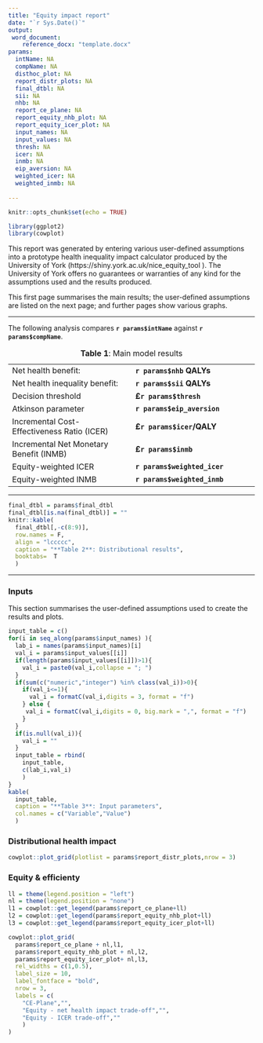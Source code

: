 ```yaml
---
title: "Equity impact report"
date: "`r Sys.Date()`"
output: 
 word_document:
    reference_docx: "template.docx"
params:
  intName: NA
  compName: NA
  disthoc_plot: NA
  report_distr_plots: NA
  final_dtbl: NA
  sii: NA
  nhb: NA
  report_ce_plane: NA
  report_equity_nhb_plot: NA
  report_equity_icer_plot: NA
  input_names: NA
  input_values: NA
  thresh: NA
  icer: NA
  inmb: NA
  eip_aversion: NA
  weighted_icer: NA
  weighted_inmb: NA
  
---
```


```r
knitr::opts_chunk$set(echo = TRUE)

```


```r
library(ggplot2)
library(cowplot)
```


:::{custom-style="Author"}
This report was generated by entering various user-defined assumptions into a prototype health inequality impact calculator produced by the University of York (https://shiny.york.ac.uk/nice_equity_tool ). The University of York offers no guarantees or warranties of any kind for the assumptions used and the results produced.
:::

This first page summarises the main results; the user-defined assumptions are listed on the next page; and further pages show various graphs.

***

The following analysis compares **`r params$intName`** against **`r params$compName`**. 


Table: **Table 1**: Main model results

|   |   |
|---	|---	|
| Net health benefit: 	| **`r params$nhb` QALYs** 	|
| Net health inequality benefit: | **`r params$sii` QALYs**  	|
|   Decision threshold	|  **£`r params$thresh` **	|
| Atkinson parameter |  **`r params$eip_aversion`** |  
| Incremental Cost-Effectiveness Ratio (ICER) | **£`r params$icer`/QALY** |
| Incremental Net Monetary Benefit (INMB) | **£`r params$inmb`** |
Equity-weighted ICER | **`r params$weighted_icer`** |
Equity-weighted INMB | **`r params$weighted_inmb`** | 

****



```r
final_dtbl = params$final_dtbl
final_dtbl[is.na(final_dtbl)] = ""
knitr::kable(
  final_dtbl[,-c(8:9)],
  row.names = F,
  align = "lccccc",
  caption = "**Table 2**: Distributional results",
  booktabs=  T
  )
```

****

### Inputs

This section summarises the user-defined assumptions used to create the results and plots.

```r
input_table = c()
for(i in seq_along(params$input_names) ){
  lab_i = names(params$input_names)[i]
  val_i = params$input_values[[i]]
  if(length(params$input_values[[i]])>1){
    val_i = paste0(val_i,collapse = "; ")
  }
  if(sum(c("numeric","integer") %in% class(val_i))>0){
    if(val_i<=1){
      val_i = formatC(val_i,digits = 3, format = "f")
    } else {
     val_i = formatC(val_i,digits = 0, big.mark = ",", format = "f")
    }
  }
  if(is.null(val_i)){
    val_i = ""
  }
  input_table = rbind(
    input_table,
    c(lab_i,val_i)
    )
}
kable(
  input_table,
  caption = "**Table 3**: Input parameters",
  col.names = c("Variable","Value")
  )
```


\newpage

### Distributional health impact

```r
cowplot::plot_grid(plotlist = params$report_distr_plots,nrow = 3)
```


\newpage

### Equity & efficienty

```r

ll = theme(legend.position = "left")
nl = theme(legend.position = "none")
l1 = cowplot::get_legend(params$report_ce_plane+ll)
l2 = cowplot::get_legend(params$report_equity_nhb_plot+ll)
l3 = cowplot::get_legend(params$report_equity_icer_plot+ll)

cowplot::plot_grid(
  params$report_ce_plane + nl,l1,
  params$report_equity_nhb_plot + nl,l2,
  params$report_equity_icer_plot+ nl,l3,
  rel_widths = c(1,0.5),
  label_size = 10,
  label_fontface = "bold",
  nrow = 3,
  labels = c(
    "CE-Plane","",
    "Equity - net health impact trade-off","",
    "Equity - ICER trade-off",""
    )
)
```



